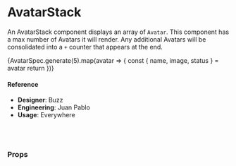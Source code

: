 
<Meta
  title="Components/Structural/AvatarList"
  component={AvatarStack}
/>

# AvatarStack

An AvatarStack component displays an array of `Avatar`. This component has a max number of Avatars it will render. Any additional Avatars will be consolidated into a `+` counter that appears at the end.

<Preview>
  <Story name="variation: AvatarStack">
    <AvatarStack max={5}>
    {AvatarSpec.generate(5).map(avatar => {
      const { name, image, status } = avatar
      return <Avatar image={image} key={name} name={name} status={status} />
    })}
  </AvatarStack>
  </Story>
</Preview>

#### Reference

- **Designer**: Buzz
- **Engineering**: Juan Pablo
- **Usage**: Everywhere

<br />
<br />

### Props

<Props of={AvatarStack} />
